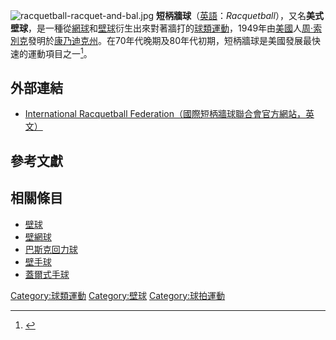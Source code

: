 [[File:racquetball-racquet-and-bal.jpg|thumb]]
'''短柄牆球'''（[[英語|英語]]：''Racquetball''），又名'''美式壁球'''，是一種從[[網球|網球]]和[[壁球|壁球]]衍生出來對著牆打的[[球類運動|球類運動]]，1949年由[[美國|美國]]人[[周·索別克|周·索別克]]發明於[[康乃迪克州|康乃迪克州]]。在70年代晚期及80年代初期，短柄牆球是美國發展最快速的運動項目之一<ref>{{Cite web |url=http://www.worldgames2009.tw/wg2009/cht/sport2_Racquetball.php |title=《運動項目－短柄牆球》，高雄世界運動會官方網站 |accessdate=2008-12-08 |archive-date=2011-02-03 |archive-url=https://web.archive.org/web/20110203084218/http://www.worldgames2009.tw/wg2009/cht/sport2_Racquetball.php |dead-url=no }}</ref>。 

== 外部連結 ==
* [http://www.internationalracquetball.com/ International Racquetball Federation（國際短柄牆球聯合會官方網站，英文）] {{Wayback|url=http://www.internationalracquetball.com/ |date=20090801125633 }}

== 參考文獻 ==
{{reflist}}

==相關條目==
*[[壁球|壁球]]
*[[壁網球|壁網球]]
*[[巴斯克回力球|巴斯克回力球]]
*[[壁手球|壁手球]]
*[[蓋爾式手球|蓋爾式手球]] 

[[Category:球類運動|Category:球類運動]]
[[Category:壁球|Category:壁球]]
[[Category:球拍運動|Category:球拍運動]]